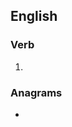 ==English==

===Verb===
{{head|en|verb form}}

# {{en-past of|suborn}}

===Anagrams===
* {{anagrams|en|a=bdenorsu|bounders|rebounds}}